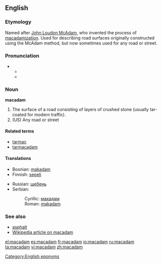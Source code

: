 ==English==

===Etymology===
Named after [[w:John Loudon McAdam|John Loudon McAdam]], who invented the process of [[macadamization]].
Used for describing road surfaces originally constructed using the McAdam method, but now sometimes used for any road or street.

===Pronunciation===
* {{a|RP}}
** {{IPA|/məˈkædəm/}}
** {{SAMPA|/m@"k{d@m/}}

===Noun===
'''macadam'''

# The surface of a road consisting of layers of crushed stone (usually tar-coated for modern traffic).
# (US) Any road or street

====Related terms====
* [[tarmac]]
* [[tarmacadam]]

====Translations====
{{top}}
* Bosnian: [[makadam]] {{m}}
* Finnish: [[sepeli]]
{{mid}}
* Russian: [[щебень]]
* Serbian:
*: Cyrillic: [[макадам]] {{m}}
*: Roman: [[makadam]] {{m}}
{{bottom}}

===See also===
* [[asphalt]]
* [[w:macadam|Wikipedia article on macadam]]

[[Category:English eponyms]]

[[el:macadam]]
[[es:macadam]]
[[fr:macadam]]
[[io:macadam]]
[[ru:macadam]]
[[ta:macadam]]
[[vi:macadam]]
[[zh:macadam]]